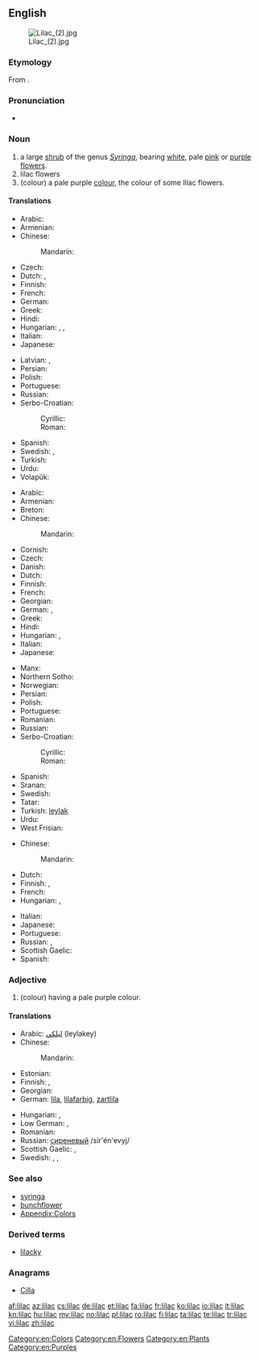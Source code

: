{{wikipedia}}
==English==
[[Image:Lilac (2).jpg|thumb]]

===Etymology===
From {{etyl|ar|en}}.

===Pronunciation===
* {{a|US}} {{IPA|/ˈlaɪlək/}}

===Noun===
{{en-noun}}

# a large [[shrub]] of the genus ''[[Syringa]]'', bearing [[white]], pale [[pink]] or [[purple]] [[flower]]s.
# lilac flowers
# (colour) a pale purple [[color|colour]], the colour of some lilac flowers.
#: {{color panel|C8A2C8}}

====Translations====
{{trans-top|shrub}}
* Arabic: {{t|ar|ليلك|m|tr=laylak|sc=Arab}}
* Armenian: {{t+|hy|յասաման|tr=yasaman}}
* Chinese:
*: Mandarin: {{t|zh|丁香|tr=dīngxiāng|sc=Hani}}
* Czech: {{t|cs|šeřík|m}}
* Dutch: {{t+|nl|sering}},  {{t|nl|seringen|p}}
* Finnish: {{t-|fi|syreeni}}
* French: {{t|fr|lilas|m}}
* German: {{t+|de|Flieder|m}}
* Greek: {{t|el|πασχαλιά|f|tr=paschaliá}}
* Hindi: {{t-|hi|बकायन|f|tr=bakāyan|xs=Hindi}}
* Hungarian: {{t+|hu|orgona}}, {{t-|hu|orgonabokor}}, {{t-|hu|orgonafa}}
* Italian: {{t-|it|lillà|m}}
* Japanese: {{t|ja|ライラック|tr=rairakku|sc=Jpan}}
{{trans-mid}}
* Latvian: {{t|lv|ceriņš|m|xs=Latvian}},  {{t|lv|ceriņi|p|xs=Latvian}}
* Persian: {{t|fa|یاس شیروانی|tr=yâs-e širvâni|sc=fa-Arab}}
* Polish: {{t+|pl|lilak|m}}
* Portuguese: {{t+|pt|lilás|m}}
* Russian: {{t|ru|сирень|f|tr=sirénʹ|sc=Cyrl}}
* Serbo-Croatian:
*: Cyrillic: {{t|sh|јоргован|m|sc=Cyrl}}
*: Roman: {{t|sh|jorgovan|m}}
* Spanish: {{t+|es|lila|f}}
* Swedish: {{t+|sv|syren|c}}, {{t|sv|syrenbuske|c}}
* Turkish: {{t+|tr|leylak}}
* Urdu: {{t-|ur|بکاین|f|tr=bakāyan|xs=Urdu}}
* Volapük: {{t|vo|süren}}
{{trans-bottom}}

{{trans-top|flower}}
* Arabic: {{t|ar|ليلك|m|tr=laylak|sc=Arab}}
* Armenian: {{t+|hy|յասաման|tr=yasaman}}
* Breton: {{t|br|lireu|xs=Breton}}
* Chinese:
*: Mandarin: {{t|zh|丁香|tr=dīngxiāng|sc=Hani}}
* Cornish: {{t-|kw|laylok|xs=Cornish}}
* Czech: {{t|cs|šeřík|m}}
* Danish: {{t-|da|syren}}
* Dutch: {{t+|nl|sering}}
* Finnish: {{t|fi|syreeninkukka}}
* French: {{t|fr|lilas|m}}
* Georgian: {{t-|ka|იასამანი|tr=iasamani|sc=Geor|xs=Georgian}}
* German: {{t|de|Flieder|m}}, {{t|de|Zartlila|n}}
* Greek: {{t|el|πασχαλιά|f|tr=paschaliá}}
* Hindi: {{t-|hi|बकायन|f|tr=bakāyan|xs=Hindi}}
* Hungarian: {{t+|hu|orgona}}, {{t-|hu|orgonavirág}}
* Italian: {{t-|it|lillà|m}}
* Japanese: {{t|ja|ライラック|tr=rairakku|sc=Jpan}}
{{trans-mid}}
* Manx: {{t-|gv|laylac|xs=Manx}}
* Northern Sotho: {{tø|nso|perese}}
* Norwegian: {{t-|no|syrin}}
* Persian: {{t|fa|یاس شیروانی|tr=yâs-e širvâni|sc=fa-Arab}}
* Polish: {{t|pl|lilak|m}}
* Portuguese: {{t+|pt|lilás|m}}
* Romanian: {{t+|ro|liliac|m}}
* Russian: {{t|ru|сирень|f|tr=sirénʹ|sc=Cyrl}}
* Serbo-Croatian:
*: Cyrillic: {{t|sh|јоргован|m|sc=Cyrl}}
*: Roman: {{t|sh|jorgovan|m}}
* Spanish: {{t+|es|lila|f}}
* Sranan: {{tø|srn|lila}}
* Swedish: {{t|sv|syren|c}}
* Tatar: {{t|tt|шомырт|tr=şomırt|sc=Cyrl}}
* Turkish: [[leylak]]
* Urdu: {{t-|ur|بکاین|f|tr=bakāyan|xs=Urdu}}
* West Frisian: {{t-|fy|nageltsjebeam|xs=West Frisian}}
{{trans-bottom}}

{{trans-top|colour}}
* Chinese:
*: Mandarin: {{t|zh|淡紫色|tr=dàn zǐsè|sc=Hani}}
* Dutch: {{t+|nl|lila}}
* Finnish: {{t+|fi|liila}}, {{t+|fi|violetti}}
* French: {{t|fr|lilas}}
* Hungarian: {{t|hu|orgonalila}}, {{t|hu|halványlila}}
{{trans-mid}}
* Italian: {{t+|it|lilla|n}}
* Japanese: {{t|ja|ライラック色|tr=rairakku-iro|sc=Jpan}}
* Portuguese: {{t|pt|lilás|m}}
* Russian: {{t+|ru|сиреневый|tr=sirénevyj}}, {{t|ru|лиловый|m|tr=lilóvyj}}
* Scottish Gaelic: {{t-|gd|liath-chòrcra|f|xs=Scottish Gaelic}}
* Spanish: {{t+|es|lila}}
{{trans-bottom}}

===Adjective===
{{en-adj}}

# (colour) having a pale purple colour.

====Translations====
{{trans-top|colour}}
* Arabic: [[ليلكي]] (leylakey)
* Chinese:
*: Mandarin: {{t|zh|淡紫色的|sc=Hani}}
* Estonian: {{t-|et|lilla}}
* Finnish: {{t+|fi|liila}}, {{t+|fi|violetti}}
* Georgian: {{t|ka|იასამნისფერი|sc=Geor}}
* German: [[lila]], [[lilafarbig]], [[zartlila]]
{{trans-mid}}
* Hungarian: {{t|hu|orgonalila}}, {{t|hu|halványlila}}
* Low German: {{t|nds|lila}}, {{t|nds|violett}}
* Romanian: {{t+|ro|liliachiu}}
* Russian: [[сиреневый]] /sir'én'evyj/
* Scottish Gaelic: {{t-|gd|liath-chòrcra|xs=Scottish Gaelic}},  {{t-|gd|liath-ghorm|xs=Scottish Gaelic}}
* Swedish: {{t+|sv|lila}}, {{t|sv|gredelin}}, {{t+|sv|violett}}
{{trans-bottom}}

===See also===
* [[syringa]]
* [[bunchflower]]
* [[Appendix:Colors]]

===Derived terms===
* [[lilacky]]

===Anagrams===
* [[Cilla#English|Cilla]]

[[Category:en:Colors]]
[[Category:en:Flowers]]
[[Category:en:Plants]]
[[Category:en:Purples]]

[[af:lilac]]
[[az:lilac]]
[[cs:lilac]]
[[de:lilac]]
[[et:lilac]]
[[fa:lilac]]
[[fr:lilac]]
[[ko:lilac]]
[[io:lilac]]
[[it:lilac]]
[[kn:lilac]]
[[hu:lilac]]
[[my:lilac]]
[[no:lilac]]
[[pl:lilac]]
[[ro:lilac]]
[[fi:lilac]]
[[ta:lilac]]
[[te:lilac]]
[[tr:lilac]]
[[vi:lilac]]
[[zh:lilac]]